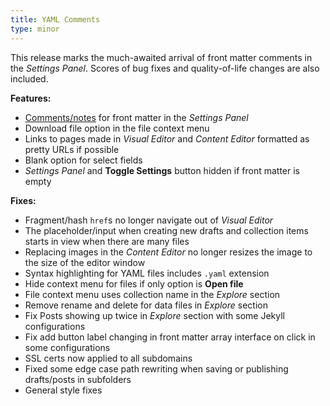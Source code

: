 ```yaml
---
title: YAML Comments
type: minor
---
```



This release marks the much-awaited arrival of front matter comments in the *Settings Panel*. Scores of bug fixes and quality-of-life changes are also included.

**Features:**

* [Comments/notes](/documentation/edit/editing/configuration/#comments) for front matter in the *Settings Panel*
* Download file option in the file context menu
* Links to pages made in *Visual Editor* and *Content Editor* formatted as pretty URLs if possible
* Blank option for select fields
* *Settings Panel* and **Toggle Settings** button hidden if front matter is empty


**Fixes:**

* Fragment/hash `href`s no longer navigate out of *Visual Editor*
* The placeholder/input when creating new drafts and collection items starts in view when there are many files
* Replacing images in the *Content Editor* no longer resizes the image to the size of the editor window
* Syntax highlighting for YAML files includes `.yaml` extension
* Hide context menu for files if only option is **Open file**
* File context menu uses collection name in the *Explore* section
* Remove rename and delete for data files in *Explore* section
* Fix Posts showing up twice in *Explore* section with some Jekyll configurations
* Fix add button label changing in front matter array interface on click in some configurations
* SSL certs now applied to all subdomains
* Fixed some edge case path rewriting when saving or publishing drafts/posts in subfolders
* General style fixes
